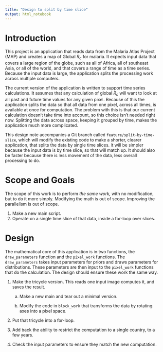 ```yaml
---
title: "Design to split by time slice"
output: html_notebook
---
```


# Introduction

This project is an application that reads data from the Malaria Atlas Project (MAP) and creates a map of Global $R_c$ for malaria. It expects input data that covers a large region of the globe, such as all of Africa, all of southeast Asia, or all of the world, and that covers a range of time as a time series. Because the input data is large, the application splits the processing work across multiple computers.

The current version of the application is written to support time series calculations. It assumes that any calculation of global $R_c$ will want to look at all past and future time values for any given pixel. Because of this the application splits the data so that all data from one pixel, across all times, is available at once for computation. The problem with this is that our current calculation doesn't take time into account, so this choice isn't needed right now. Splitting the data across space, keeping it grouped by time, makes the application much more complicated.

This design note accompanies a Git branch called `feature/split-by-time-slice`, which will modify the existing code to make a shorter, clearer application, that splits the data by single time slices. It will be simpler because the input data is by time slice, so that will match up. It should also be faster because there is less movement of the data, less overall processing to do.

# Scope and Goals

The scope of this work is to perform _the same work,_ with no modification, but to do it more simply. Modifying the math is out of scope. Improving the parallelism is out of scope.

1. Make a new main script.
2. Operate on a single time slice of that data, inside a for-loop over slices.

# Design

The mathematical core of this application is in two functions, the `draw_parameters` function and the `pixel_work` functions. The `draw_parameters` takes input parameters for priors and draws parameters for distributions. These parameters are then input to the `pixel_work` functions that do the calculation. The design should ensure these work the same way.

1. Make the tricycle version. This reads one input image computes it, and saves the result.

   a. Make a new main and tear out a minimal version.
   
   b. Modify the code in `block_work` that transforms the data by rotating axes into a pixel space.

2. Put that tricycle into a for-loop.

3. Add back the ability to restrict the computation to a single country, to a few years.

4. Check the input parameters to ensure they match the new computation.
